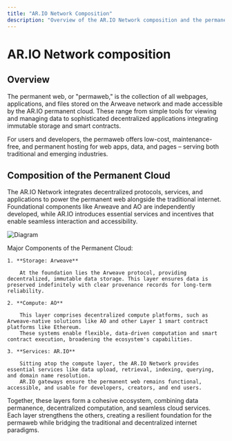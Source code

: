 ```yaml
---
title: "AR.IO Network Composition"
description: "Overview of the AR.IO Network composition and the permanent cloud infrastructure including storage, compute, and services layers"
---
```



# AR.IO Network composition

## Overview

The permanent web, or "permaweb," is the collection of all webpages, applications, and files stored on the Arweave network and made accessible by the AR.IO permanent cloud.
These range from simple tools for viewing and managing data to sophisticated decentralized applications integrating immutable storage and smart contracts.

For users and developers, the permaweb offers low-cost, maintenance-free, and permanent hosting for web apps, data, and pages – serving both traditional and emerging industries.

## Composition of the Permanent Cloud

The AR.IO Network integrates decentralized protocols, services, and applications to power the permanent web alongside the traditional internet.
Foundational components like Arweave and AO are independently developed, while AR.IO introduces essential services and incentives that enable seamless interaction and accessibility.

![Diagram](https://arweave.net/ztJ2iYMIelFOwc4vXv8iYzPAES4bFCf-sdO5ZIc5bKI)


Major Components of the Permanent Cloud:

    1. **Storage: Arweave**

        At the foundation lies the Arweave protocol, providing decentralized, immutable data storage. This layer ensures data is preserved indefinitely with clear provenance records for long-term reliability.

    2. **Compute: AO**

        This layer comprises decentralized compute platforms, such as Arweave-native solutions like AO and other Layer 1 smart contract platforms like Ethereum.
        These systems enable flexible, data-driven computation and smart contract execution, broadening the ecosystem's capabilities.

    3. **Services: AR.IO**

        Sitting atop the compute layer, the AR.IO Network provides essential services like data upload, retrieval, indexing, querying, and domain name resolution.
        AR.IO gateways ensure the permanent web remains functional, accessible, and usable for developers, creators, and end users.

Together, these layers form a cohesive ecosystem, combining data permanence, decentralized computation, and seamless cloud services.
Each layer strengthens the others, creating a resilient foundation for the permaweb while bridging the traditional and decentralized internet paradigms.
